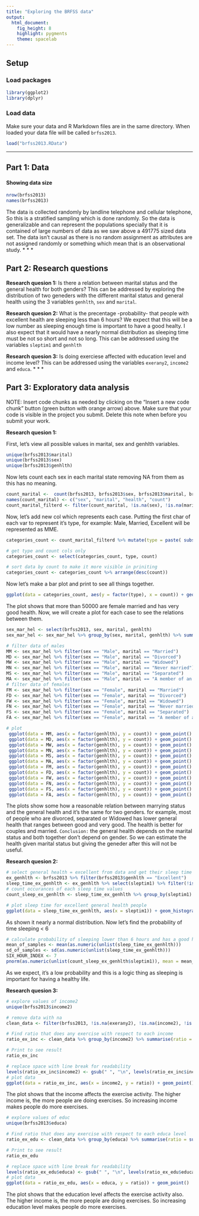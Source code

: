 ```yaml
---
title: "Exploring the BRFSS data"
output: 
  html_document: 
    fig_height: 8
    highlight: pygments
    theme: spacelab
---
```


## Setup

### Load packages

```r
library(ggplot2)
library(dplyr)
```

### Load data

Make sure your data and R Markdown files are in the same directory. When loaded
your data file will be called `brfss2013`.

```r
load("brfss2013.RData")
```



* * *

## Part 1: Data

#### Showing data size
```r
nrow(brfss2013)
names(brfss2013)
```

The data is collected randomly by landline telephone and cellular telephone, So this is a stratified sampling which is done randomly. So the data is generalizable and can represent the populations specially that it is contained of large numbers of data as we saw above a 491775 sized data set.
The data isn't causal as there is no random assignment as attributes are not assigned randomly or something which mean that is an observational study.
* * *

## Part 2: Research questions

**Research quesion 1:**
Is there a relation between marital status and the general health for both genders?
This can be addressed by exploring the distribution of two geneders with the different marital status and general health using the 3 variables `genhlth`, `sex` and `marital`. 

**Research quesion 2:**
What is the precentage -probability- that people with excellent health are sleeping less than 6 hours?
We expect that this will be a low number as sleeping enough time is important to have a good healty. I also expect that it would have a nearly normal distribution as sleeping time must be not so short and not so long.
This can be addressed using the variables `sleptim1` and `genhlth` 

**Research quesion 3:**
Is doing exerciese affected with education level and income level?
This can be addressed using the variables `exerany2`, `income2` and `educa`.
* * *

## Part 3: Exploratory data analysis

NOTE: Insert code chunks as needed by clicking on the "Insert a new code chunk" 
button (green button with orange arrow) above. Make sure that your code is visible
in the project you submit. Delete this note when before you submit your work.

**Research quesion 1:**

First, let's view all possible values in marital, sex and genhlth variables.
```r
unique(brfss2013$marital)
unique(brfss2013$sex)
unique(brfss2013$genhlth)
```
Now lets count each sex in each marital state removing NA from them as this has no meaning.
```r
count_marital <-  count(brfss2013, brfss2013$sex, brfss2013$marital, brfss2013$genhlth)
names(count_marital) <- c("sex", "marital", "health", "count")
count_marital_filterd <- filter(count_marital, !is.na(sex), !is.na(marital))
```
Now, let's add new col which represents each case. Putting the first char of each var to represent it's type, for example: Male, Married, Excellent will be represented as MME.
```r
categories_count <- count_marital_filterd %>% mutate(type = paste( substring(count_marital_filterd$health,1,1), substring(count_marital_filterd$sex,1,1), substring(count_marital_filterd$marital,1,1)))

# get type and count cols only
categories_count <- select(categories_count, type, count)

# sort data by count to make it more visible in priniting
categories_count <- categories_count %>% arrange(desc(count))
```
Now let's make a bar plot and print to see all things together.
```r
ggplot(data = categories_count, aes(y = factor(type), x = count)) + geom_point()
```
The plot shows that more than 50000 are female married and has very good health.
Now, we will create a plot for each case to see the relations between them.

```r
sex_mar_hel <- select(brfss2013, sex, marital, genhlth)
sex_mar_hel <- sex_mar_hel %>% group_by(sex, marital, genhlth) %>% summarise(count = n()) %>% filter(!is.na(genhlth))
```

```r
# filter data of males
MM <- sex_mar_hel %>% filter(sex == "Male", marital == "Married")
MD <- sex_mar_hel %>% filter(sex == "Male", marital == "Divorced")
MW <- sex_mar_hel %>% filter(sex == "Male", marital == "Widowed")
MN <- sex_mar_hel %>% filter(sex == "Male", marital == "Never married")
MS <- sex_mar_hel %>% filter(sex == "Male", marital == "Separated")
MA <- sex_mar_hel %>% filter(sex == "Male", marital == "A member of an unmarried couple")
# filter data of females
FM <- sex_mar_hel %>% filter(sex == "Female", marital == "Married")
FD <- sex_mar_hel %>% filter(sex == "Female", marital == "Divorced")
FW <- sex_mar_hel %>% filter(sex == "Female", marital == "Widowed")
FN <- sex_mar_hel %>% filter(sex == "Female", marital == "Never married")
FS <- sex_mar_hel %>% filter(sex == "Female", marital == "Separated")
FA <- sex_mar_hel %>% filter(sex == "Female", marital == "A member of an unmarried couple")

# plot
 ggplot(data = MM, aes(x = factor(genhlth), y = count)) + geom_point()
 ggplot(data = MD, aes(x = factor(genhlth), y = count)) + geom_point()
 ggplot(data = MW, aes(x = factor(genhlth), y = count)) + geom_point()
 ggplot(data = MN, aes(x = factor(genhlth), y = count)) + geom_point()
 ggplot(data = MS, aes(x = factor(genhlth), y = count)) + geom_point()
 ggplot(data = MA, aes(x = factor(genhlth), y = count)) + geom_point()
 ggplot(data = FM, aes(x = factor(genhlth), y = count)) + geom_point()
 ggplot(data = FD, aes(x = factor(genhlth), y = count)) + geom_point()
 ggplot(data = FW, aes(x = factor(genhlth), y = count)) + geom_point()
 ggplot(data = FN, aes(x = factor(genhlth), y = count)) + geom_point()
 ggplot(data = FS, aes(x = factor(genhlth), y = count)) + geom_point()
 ggplot(data = FA, aes(x = factor(genhlth), y = count)) + geom_point()

```
The plots show some how a reasonable relation between marrying status and the general health and it's the same for two genders.
for example, most of people who are divorced, separated or Widowed has lower general health that ranges between good and very good. The health is  better for couples and married.
`Conclusion:` the general health depends on the marital status and both together don't depend on gender. So we can estimate the health given marital status but giving the geneder after this will not be useful.

**Research quesion 2:**

```r
# select general health = excellent from data and get their sleep time
ex_genhlth <- brfss2013 %>% filter(brfss2013$genhlth == "Excellent")
sleep_time_ex_genhlth <- ex_genhlth %>% select(sleptim1) %>% filter(!is.na(sleptim1))
# count occurances of each sleep time values
count_sleep_ex_genhlth <- sleep_time_ex_genhlth %>% group_by(sleptim1) %>% summarise(count = n())

# plot sleep time for excellent general health people
ggplot(data = sleep_time_ex_genhlth, aes(x = sleptim1)) + geom_histogram(binwidth = 1)

```

As shown it nearly a normal distribution. Now let's find the probability of time sleeping < 6
```r
# calculate probability of sleeping lower than 6 hours and has a good healthy
mean_of_samples <- mean(as.numeric(unlist(sleep_time_ex_genhlth)))
sd_of_samples <- sd(as.numeric(unlist(sleep_time_ex_genhlth)))
SIX_HOUR_INDEX <- 7
pnorm(as.numeric(unlist(count_sleep_ex_genhlth$sleptim1)), mean = mean_of_samples, sd = sd_of_samples)[SIX_HOUR_INDEX]
```
As we expect, it's a low probability and this is a logic thing as sleeping is important for having a healthy life.

**Research quesion 3:**
```r
# explore values of income2
unique(brfss2013$income2)
```

```r
# remove data with na
clean_data <- filter(brfss2013, !is.na(exerany2), !is.na(income2), !is.na(educa))

# Find ratio that does any exercise with respect to each income
ratio_ex_inc <- clean_data %>% group_by(income2) %>% summarise(ratio = sum(exerany2 == "Yes") / n())

# Print to see result
ratio_ex_inc
```

```r
# replace space with line break for readability
levels(ratio_ex_inc$income2) <- gsub(" ", "\n", levels(ratio_ex_inc$income2))
# plot data
ggplot(data = ratio_ex_inc, aes(x = income2, y = ratio)) + geom_point()
```
The plot shows that the income affects the exercise activity. The higher income is, the more people are doing exercises.
So increasing income makes people do more exercises.

```r
# explore values of educ
unique(brfss2013$educa)
```

```r
# Find ratio that does any exercise with respect to each educa level
ratio_ex_edu <- clean_data %>% group_by(educa) %>% summarise(ratio = sum(exerany2 == "Yes") / n())

# Print to see result
ratio_ex_edu
```


```r
# replace space with line break for readability
levels(ratio_ex_edu$educa) <- gsub(" ", "\n", levels(ratio_ex_edu$educa))
# plot data
ggplot(data = ratio_ex_edu, aes(x = educa, y = ratio)) + geom_point()
```

The plot shows that the education level affects the exercise activity also. The higher income is, the more people are doing exercises.
So increasing education level makes people do more exercises.
